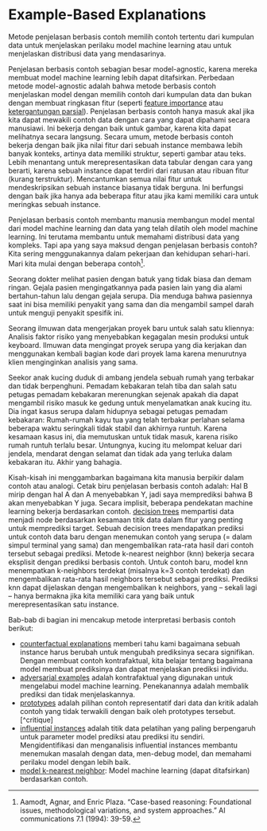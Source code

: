 # Example-Based Explanations {#example-based}

Metode penjelasan berbasis contoh memilih contoh tertentu dari kumpulan data untuk menjelaskan perilaku model machine learning atau untuk menjelaskan distribusi data yang mendasarinya.

Penjelasan berbasis contoh sebagian besar model-agnostic, karena mereka membuat model machine learning lebih dapat ditafsirkan.
Perbedaan metode model-agnostic adalah bahwa metode berbasis contoh menjelaskan model dengan memilih contoh dari kumpulan data dan bukan dengan membuat ringkasan fitur (seperti [feature importance](#feature-importance) atau [ketergantungan parsial](#pdp)).
Penjelasan berbasis contoh hanya masuk akal jika kita dapat mewakili contoh data dengan cara yang dapat dipahami secara manusiawi.
Ini bekerja dengan baik untuk gambar, karena kita dapat melihatnya secara langsung.
Secara umum, metode berbasis contoh bekerja dengan baik jika nilai fitur dari sebuah instance membawa lebih banyak konteks, artinya data memiliki struktur, seperti gambar atau teks.
Lebih menantang untuk merepresentasikan data tabular dengan cara yang berarti, karena sebuah instance dapat terdiri dari ratusan atau ribuan fitur (kurang terstruktur).
Mencantumkan semua nilai fitur untuk mendeskripsikan sebuah instance biasanya tidak berguna.
Ini berfungsi dengan baik jika hanya ada beberapa fitur atau jika kami memiliki cara untuk meringkas sebuah instance.

Penjelasan berbasis contoh membantu manusia membangun model mental dari model machine learning dan data yang telah dilatih oleh model machine learning.
Ini terutama membantu untuk memahami distribusi data yang kompleks.
Tapi apa yang saya maksud dengan penjelasan berbasis contoh?
Kita sering menggunakannya dalam pekerjaan dan kehidupan sehari-hari.
Mari kita mulai dengan beberapa contoh[^cbr].

Seorang dokter melihat pasien dengan batuk yang tidak biasa dan demam ringan.
Gejala pasien mengingatkannya pada pasien lain yang dia alami bertahun-tahun lalu dengan gejala serupa.
Dia menduga bahwa pasiennya saat ini bisa memiliki penyakit yang sama dan dia mengambil sampel darah untuk menguji penyakit spesifik ini.

Seorang ilmuwan data mengerjakan proyek baru untuk salah satu kliennya:
Analisis faktor risiko yang menyebabkan kegagalan mesin produksi untuk keyboard.
Ilmuwan data mengingat proyek serupa yang dia kerjakan dan menggunakan kembali bagian kode dari proyek lama karena menurutnya klien menginginkan analisis yang sama.

Seekor anak kucing duduk di ambang jendela sebuah rumah yang terbakar dan tidak berpenghuni.
Pemadam kebakaran telah tiba dan salah satu petugas pemadam kebakaran merenungkan sejenak apakah dia dapat mengambil risiko masuk ke gedung untuk menyelamatkan anak kucing itu.
Dia ingat kasus serupa dalam hidupnya sebagai petugas pemadam kebakaran:
Rumah-rumah kayu tua yang telah terbakar perlahan selama beberapa waktu seringkali tidak stabil dan akhirnya runtuh.
Karena kesamaan kasus ini, dia memutuskan untuk tidak masuk, karena risiko rumah runtuh terlalu besar.
Untungnya, kucing itu melompat keluar dari jendela, mendarat dengan selamat dan tidak ada yang terluka dalam kebakaran itu. Akhir yang bahagia.

Kisah-kisah ini menggambarkan bagaimana kita manusia berpikir dalam contoh atau analogi.
Cetak biru penjelasan berbasis contoh adalah:
Hal B mirip dengan hal A dan A menyebabkan Y, jadi saya memprediksi bahwa B akan menyebabkan Y juga.
Secara implisit, beberapa pendekatan machine learning bekerja berdasarkan contoh.
[decision trees](#tree) mempartisi data menjadi node berdasarkan kesamaan titik data dalam fitur yang penting untuk memprediksi target.
Sebuah decision trees mendapatkan prediksi untuk contoh data baru dengan menemukan contoh yang serupa (= dalam simpul terminal yang sama) dan mengembalikan rata-rata hasil dari contoh tersebut sebagai prediksi.
Metode k-nearest neighbor (knn) bekerja secara eksplisit dengan prediksi berbasis contoh.
Untuk contoh baru, model knn menempatkan k-neighbors terdekat (misalnya k=3 contoh terdekat) dan mengembalikan rata-rata hasil neighbors tersebut sebagai prediksi.
Prediksi knn dapat dijelaskan dengan mengembalikan k neighbors, yang -- sekali lagi -- hanya bermakna jika kita memiliki cara yang baik untuk merepresentasikan satu instance.

Bab-bab di bagian ini mencakup metode interpretasi berbasis contoh berikut:

- [counterfactual explanations](#counterfactual) memberi tahu kami bagaimana sebuah instance harus berubah untuk mengubah prediksinya secara signifikan.
Dengan membuat contoh kontrafaktual, kita belajar tentang bagaimana model membuat prediksinya dan dapat menjelaskan prediksi individu.
- [adversarial examples](#adversarial) adalah kontrafaktual yang digunakan untuk mengelabui model machine learning.
Penekanannya adalah membalik prediksi dan tidak menjelaskannya.
- [prototypes](#proto) adalah pilihan contoh representatif dari data dan kritik adalah contoh yang tidak terwakili dengan baik oleh prototypes tersebut. [^critique]
- [influential instances](#influential) adalah titik data pelatihan yang paling berpengaruh untuk parameter model prediksi atau prediksi itu sendiri.
Mengidentifikasi dan menganalisis influential instances membantu menemukan masalah dengan data, men-debug model, dan memahami perilaku model dengan lebih baik.
- [model k-nearest neighbor](#other-interpretable): Model machine learning (dapat ditafsirkan) berdasarkan contoh.


[^cbr]: Aamodt, Agnar, and Enric Plaza. "Case-based reasoning: Foundational issues, methodological variations, and system approaches." AI communications 7.1 (1994): 39-59.

